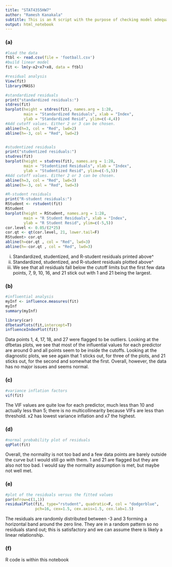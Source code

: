 ```yaml
---
title: "STAT4355HW7"
author: "Ramesh Kanakala"
subtitle: This is an R script with the purpose of checking model adequacy and diagnostics on a football data linear model.
output: html_notebook
---
```


### (a)
```r
#load the data
ftbl <- read.csv(file = 'football.csv')
#build linear model
fit <- lm(y~x2+x7+x8, data = ftbl)

#residual analysis
View(fit)
library(MASS)

#standardized residuals
print("standardized residuals:")
stdres(fit)
barplot(height = stdres(fit), names.arg = 1:28, 
        main = "Standardized Residuals", xlab = "Index", 
        ylab = "Standardized Resid", ylim=c(-4,4))
#Add cutoff values. Either 2 or 3 can be chosen.
abline(h=3, col = "Red", lwd=2)
abline(h=-3, col = "Red", lwd=2)


#studentized residuals
print("studentized residuals:")
studres(fit)
barplot(height = studres(fit), names.arg = 1:28, 
        main = "Studentized Residuals", xlab = "Index", 
        ylab = "Studentized Resid", ylim=c(-5,5))
#Add cutoff values. Either 2 or 3 can be chosen.
abline(h=3, col = "Red", lwd=3)
abline(h=-3, col = "Red", lwd=3)

#R-student residuals
print("R-student residuals:")
RStudent <- rstudent(fit)
RStudent
barplot(height = RStudent, names.arg = 1:28, 
        main = "R Student Residuals", xlab = "Index", 
        ylab = "R Student Resid", ylim=c(-5,5))
cor.level <- 0.05/(2*25)
cor.qt <- qt(cor.level, 21, lower.tail=F) 
RStudent> cor.qt
abline(h=cor.qt , col = "Red", lwd=3)
abline(h=-cor.qt , col = "Red", lwd=3)
```
i. Standardized, studentized, and R-student residuals printed above^
ii. Standardized, studentized, and R-student residuals plotted above^
iii. We see that all residuals fall below the cutoff limits but the first few data points, 7, 9, 10, 16, and 21 stick out with 1 and 21 being the largest.

### (b)
```r
#influential analysis
myInf <- influence.measures(fit)
myInf
summary(myInf)

library(car)
dfbetasPlots(fit,intercept=T)
influenceIndexPlot(fit)
```
Data points 1, 4, 17, 18, and 27 were flagged to be outliers. Looking at the dfbetas plots, we see that most of the influential values for each predictor are around 0 and all points seem to be inside the cutoffs. Looking at the diagnostic plots, we see again that 1 sticks out, for three of the plots, and 21 sticks out, for the second and somewhat the first. Overall, however, the data has no major issues and seems normal.

### (c)
```r
#variance inflation factors
vif(fit)
```
The VIF values are quite low for each predictor, much less than 10 and actually less than 5; there is no multicollinearity because VIFs are less than threshold. x2 has lowest variance inflation and x7 the highest.

### (d)
```r
#normal probability plot of residuals
qqPlot(fit)
```
Overall, the normality is not too bad and a few data points are barely outside the curve but I would still go with them. 1 and 21 are flagged but they are also not too bad. I would say the normality assumption is met, but maybe not well met.

### (e)
```r
#plot of the residuals versus the fitted values
par(mfrow=c(1,1))
residualPlot(fit, type="rstudent", quadratic=F, col = "dodgerblue",
             pch=16, cex=1.5, cex.axis=1.5, cex.lab=1.5)
```
The residuals are randomly distributed between -3 and 3 forming a horizontal band around the zero line. They are in a random pattern so no residuals stand out; this is satisfactory and we can assume there is likely a linear relationship.

### (f)
R code is within this notebook